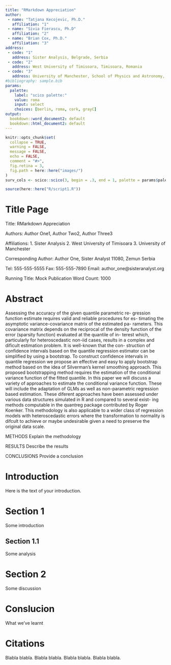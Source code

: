 ```yaml
---
title: "RMarkdown Appreciation"
author:
 - name: "Tatjana Kecojevic, Ph.D."
   affiliation: "1"
 - name: "Sivia Fierascu, Ph.D"
   affiliation: "2"
 - name: "Brian Cox, Ph.D."
   affiliation: "3"
address:
 - code: "1"
   address: Sister Analysis, Belgrade, Serbia
 - code: "2"
   address: West University of Timisoara, Timisoara, Romania
 - code: "3"
   address: University of Manchester, School of Physics and Astronomy, Oxford Road, Manchester, M13 9PL UK
#bibliography: sample.bib
params:
  palette: 
    label: "scico palette:"
    value: roma
    input: select
    choices: [berlin, roma, cork, grayC]
output: 
  bookdown::word_document2: default
  bookdown::html_document2: default
---
```


```r
knitr::opts_chunk$set(
  collapse = TRUE,
  warning = FALSE,
  message = FALSE,
  echo = FALSE,
  comment = "#>",
  fig.retina = 3,
  fig.path = here::here("images/")
)
surv_cols <- scico::scico(3, begin = .3, end = 1, palette = params$palette)
```

```r
source(here::here("R/script1.R"))
```

# Title Page

Title:  RMarkdown Appreciation


Authors: Author One1, Author Two2, Author Three3

Affiliations: 1. Sister Analysis
2. West University of Timisoara
3. University of Manchester

Corresponding Author:
Author One,
Sister Analyst
11080, Zemun
Serbia

Tel: 555-555-5555
Fax: 555-555-7890
Email: author_one@sisteranalyst.org

Running Title: Mock Publication
Word Count: 1000

# Abstract

Assessing the accuracy of the given quantile parametric re-
gression function estimate requires valid and reliable procedures for es-
timating the asymptotic variance-covariance matrix of the estimated pa-
rameters. This covariance matrix depends on the reciprocal of the density
function of the error (sparsity function) evaluated at the quantile of in-
terest which, particularly for heteroscedastic non-iid cases, results in a
complex and dificult estimation problem. It is well-known that the con-
struction of confidence intervals based on the quantile regression estimator
can be simplified by using a bootstrap. To construct confidence intervals
in quantile regression we propose an effective and easy to apply bootstrap
method based on the idea of Silverman's kernel smoothing approach. This
proposed bootstrapping method requires the estimation of the conditional
variance function of the fitted quantile. In this paper we will discuss a
variety of approaches to estimate the conditional variance function. These
will include the adaptation of GLMs as well as non-parametric regression
based estimation. These diferent approaches have been assessed under
various data structures simulated in R and compared to several exist-
ing methods computable in the quantreg package contributed by Roger
Koenker. This methodology is also applicable to a wider class of regression
models with heteroscedastic errors where the transformation to normality
is difcult to achieve or maybe undesirable given a need to preserve the
original data scale.

METHODS
Explain the methodology

RESULTS
Describe the results

CONCLUSIONS
Provide a conclusion

# Introduction

Here is the text of your introduction.

# Section 1

Some introduction

## Section 1.1

Some analysis

# Section 2

Some discussion

# Conslucion

What we've learnt

# Citations

Blabla \cite{Lannes} blabla. Blabla \cite{HJ2} blabla. Blabla \cite{BF, Lannes} blabla. Blabla \cite{Benjamin1967, HJ2, HJ3, HP2} blabla.